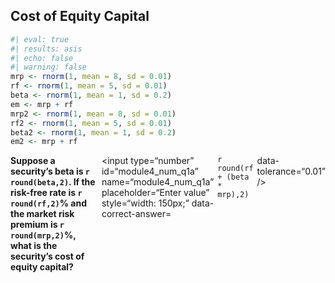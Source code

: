 ## Cost of Equity Capital

```r
#| eval: true
#| results: asis
#| echo: false
#| warning: false
mrp <- rnorm(1, mean = 8, sd = 0.01)
rf <- rnorm(1, mean = 5, sd = 0.01)
beta <- rnorm(1, mean = 1, sd = 0.2)
em <- mrp + rf
mrp2 <- rnorm(1, mean = 8, sd = 0.01)
rf2 <- rnorm(1, mean = 5, sd = 0.01)
beta2 <- rnorm(1, mean = 1, sd = 0.2)
em2 <- mrp + rf
```

::: {.question-block}

<form onsubmit="event.preventDefault(); checkNumericAnswer('module4_num_q1a')" style="display: flex; flex-direction: row; gap: 6px;">
  <label for="module4_num_q1a"><strong>Suppose a security's beta is `r round(beta,2)`. If the risk-free rate is `r round(rf,2)`% and the market risk premium is `r round(mrp,2)`%, what is the security's cost of equity capital?</strong></label>
  <input type="number" id="module4_num_q1a" name="module4_num_q1a" placeholder="Enter value" style="width: 150px;"
         data-correct-answer=`r round(rf + (beta * mrp),2)` data-tolerance="0.01" />
</form>

<div id="feedback-module4_num_q1a" class="feedback" data-status="" style="display:none;">
✅ Cost of Equity = r_f + β × MRP = **`r round(rf + (beta * mrp),2)`**%.
</div>

:::

